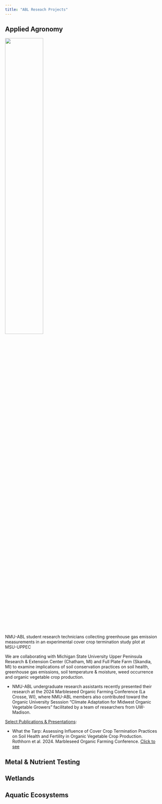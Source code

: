 ```yaml
---
title: "ABL Reseach Projects"
---
```




## Applied Agronomy

::: {layout-ncol=2}
![](images/tarp-flux.jpg){height=50%}

NMU-ABL student research technicians collecting greenhouse gas emission measurements in an experimental cover crop termination study plot at MSU-UPPEC


:::

We are collaborating with Michigan State University Upper Peninsula Research & Extension Center (Chatham, MI) and Full Plate Farm (Skandia, MI) to examine implications of soil conservation practices on soil health, greenhouse gas emissions, soil temperature & moisture, weed occurrence and organic vegetable crop production.

* NMU-ABL undergraduate research assistants recently presented their research at the 2024 Marbleseed Organic Farming Conference (La Crosse, WI), where NMU-ABL members also contributed toward the Organic University Sesssion “Climate Adaptation for Midwest Organic Vegetable Growers” facilitated by a team of researchers from UW-Madison.

[Select Publications & Presentations]{.underline}:

::: {.content-visible when-format="html"}
* What the Tarp: Assessing Influence of Cover Crop Termination Practices on Soil Health and Fertility in Organic Vegetable Crop Production. Rothhorn et al. 2024. Marbleseed Organic Farming Conference. [Click to see](files/Rothhorn_MC_2024.pdf)
:::


## Metal & Nutrient Testing


## Wetlands


## Aquatic Ecosystems